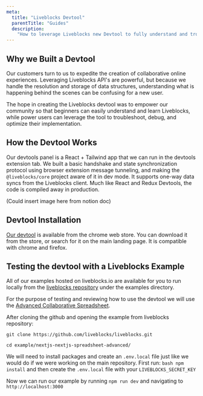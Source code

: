 ```yaml
---
meta:
  title: "Liveblocks Devtool"
  parentTitle: "Guides"
  description:
    "How to leverage Liveblocks new Devtool to fully understand and troubleshoot your Application."
---
```


## Why we Built a Devtool
Our customers turn to us to expedite the creation of collaborative online experiences.  Leveraging Liveblocks API's are powerful, but because we handle the resolution and storage of data structures, understanding what is happening behind the scenes can be confusing for a new user.

The hope in creating the Liveblocks devtool was to empower our community so that beginners can easily understand and learn Liveblocks, while power users can leverage the tool to troubleshoot, debug, and optimize their implementation.


## How the Devtool Works
Our devtools panel is a React + Tailwind app that we can run in the devtools extension tab.  We built a basic handshake and state synchronization protocol using browser extension message tunneling, and making the `@liveblocks/core` project aware of it in dev mode. 
It supports one-way data syncs from the Liveblocks client.  Much like React and Redux Devtools, the code is compiled away in production. 

(Could insert image here from notion doc)
## Devtool Installation
[Our devtool](https://chrome.google.com/webstore/detail/liveblocks-devtools/iiagocfmmhknpdalddkbiejnfmbmlffk?hl=en) is available from the chrome web store. You can download it from the store, or search for it on the main landing page.  It is compatible with chrome and firefox.

## Testing the devtool with a Liveblocks Example
All of our examples hosted on liveblocks.io are available for you to run locally from the [liveblocks repository](https://github.com/liveblocks/liveblocks) under the examples directory.

For the purpose of testing and reviewing how to use the devtool we will use the [Advanced Collaborative Spreadsheet](https://liveblocks.io/examples/collaborative-spreadsheet-advanced/nextjs).

After cloning the github and opening the example from liveblocks repository:
```
git clone https://github.com/liveblocks/liveblocks.git

cd example/nextjs-nextjs-spreadsheet-advanced/
``` 

We will need to install packages and create an `.env.local` file just like we would do if we were working on the main repository.
First run: `bash npm install` and then create the `.env.local` file with your `LIVEBLOCKS_SECRET_KEY`

Now we can run our example by running `npm run dev` and navigating to `http://localhost:3000`

